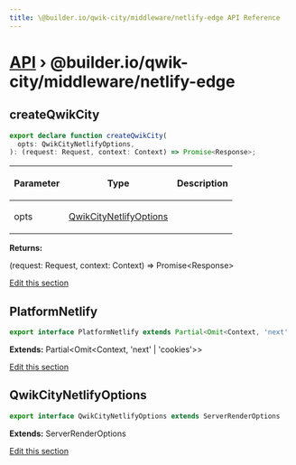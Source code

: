 ```yaml
---
title: \@builder.io/qwik-city/middleware/netlify-edge API Reference
---
```


# [API](/api) &rsaquo; @builder.io/qwik-city/middleware/netlify-edge

## createQwikCity

```typescript
export declare function createQwikCity(
  opts: QwikCityNetlifyOptions,
): (request: Request, context: Context) => Promise<Response>;
```

<table><thead><tr><th>

Parameter

</th><th>

Type

</th><th>

Description

</th></tr></thead>
<tbody><tr><td>

opts

</td><td>

[QwikCityNetlifyOptions](#qwikcitynetlifyoptions)

</td><td>

</td></tr>
</tbody></table>

**Returns:**

(request: Request, context: Context) =&gt; Promise&lt;Response&gt;

[Edit this section](https://github.com/QwikDev/qwik/tree/main/packages/qwik-city/src/middleware/netlify-edge/index.ts)

## PlatformNetlify

```typescript
export interface PlatformNetlify extends Partial<Omit<Context, 'next' | 'cookies'>>
```

**Extends:** Partial&lt;Omit&lt;Context, 'next' \| 'cookies'&gt;&gt;

[Edit this section](https://github.com/QwikDev/qwik/tree/main/packages/qwik-city/src/middleware/netlify-edge/index.ts)

## QwikCityNetlifyOptions

```typescript
export interface QwikCityNetlifyOptions extends ServerRenderOptions
```

**Extends:** ServerRenderOptions

[Edit this section](https://github.com/QwikDev/qwik/tree/main/packages/qwik-city/src/middleware/netlify-edge/index.ts)
